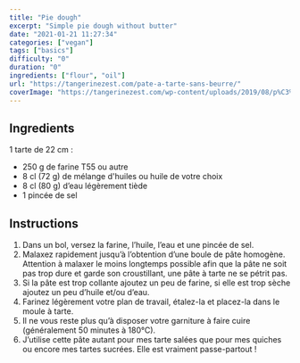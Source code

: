 ```yaml
---
title: "Pie dough"
excerpt: "Simple pie dough without butter"
date: "2021-01-21 11:27:34"
categories: ["vegan"]
tags: ["basics"]
difficulty: "0"
duration: "0"
ingredients: ["flour", "oil"]
url: "https://tangerinezest.com/pate-a-tarte-sans-beurre/"
coverImage: "https://tangerinezest.com/wp-content/uploads/2019/08/p%C3%A2te-%C3%A0-tarte-sans-beurre-DSC_9670.jpg"
---
```


## Ingredients

1 tarte de 22 cm :

- 250 g de farine T55 ou autre
- 8 cl (72 g) de mélange d'huiles ou huile de votre choix
- 8 cl (80 g) d’eau légèrement tiède
- 1 pincée de sel

## Instructions

1. Dans un bol, versez la farine, l’huile, l’eau et une pincée de sel.
2. Malaxez rapidement jusqu’à l’obtention d’une boule de pâte homogène. Attention à malaxer le moins longtemps possible afin que la pâte ne soit pas trop
   dure et garde son croustillant, une pâte à tarte ne se pétrit pas.
3. Si la pâte est trop collante ajoutez un peu de farine, si elle est trop sèche ajoutez un peu d’huile et/ou d’eau.
4. Farinez légèrement votre plan de travail, étalez-la et placez-la dans le moule à tarte.
5. Il ne vous reste plus qu’à disposer votre garniture à faire cuire (généralement 50 minutes à 180°C).
6. J’utilise cette pâte autant pour mes tarte salées que pour mes quiches ou encore
   mes tartes sucrées. Elle est vraiment passe-partout !
